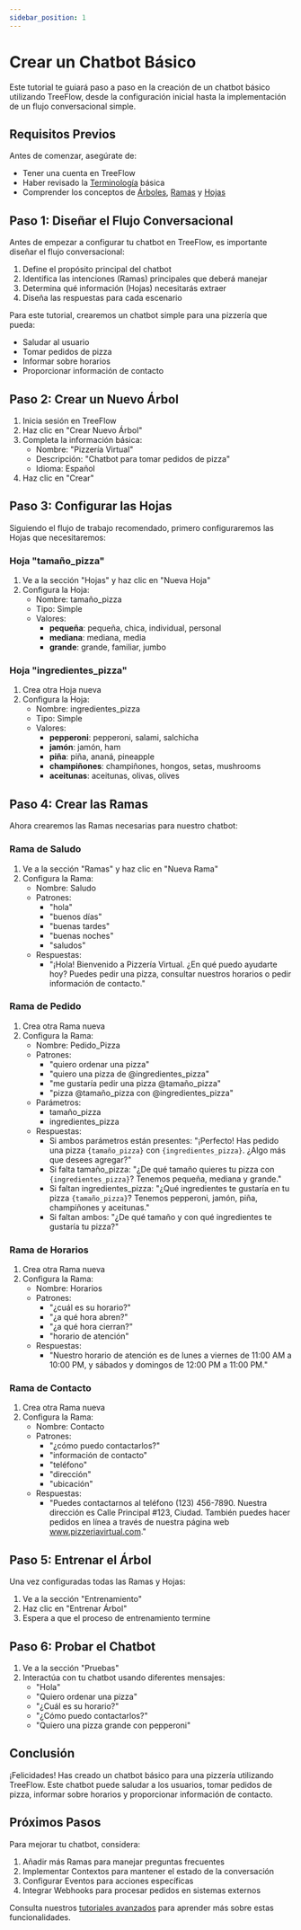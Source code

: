 ```yaml
---
sidebar_position: 1
---
```


# Crear un Chatbot Básico

Este tutorial te guiará paso a paso en la creación de un chatbot básico utilizando TreeFlow, desde la configuración inicial hasta la implementación de un flujo conversacional simple.

## Requisitos Previos

Antes de comenzar, asegúrate de:

- Tener una cuenta en TreeFlow
- Haber revisado la [Terminología](/docs/Fundamentos/Terminologia) básica
- Comprender los conceptos de [Árboles](/docs/Fundamentos/Arboles), [Ramas](/docs/Fundamentos/Ramas) y [Hojas](/docs/Fundamentos/Hojas)

## Paso 1: Diseñar el Flujo Conversacional

Antes de empezar a configurar tu chatbot en TreeFlow, es importante diseñar el flujo conversacional:

1. Define el propósito principal del chatbot
2. Identifica las intenciones (Ramas) principales que deberá manejar
3. Determina qué información (Hojas) necesitarás extraer
4. Diseña las respuestas para cada escenario

Para este tutorial, crearemos un chatbot simple para una pizzería que pueda:
- Saludar al usuario
- Tomar pedidos de pizza
- Informar sobre horarios
- Proporcionar información de contacto

## Paso 2: Crear un Nuevo Árbol

1. Inicia sesión en TreeFlow
2. Haz clic en "Crear Nuevo Árbol"
3. Completa la información básica:
   - Nombre: "Pizzería Virtual"
   - Descripción: "Chatbot para tomar pedidos de pizza"
   - Idioma: Español
4. Haz clic en "Crear"

## Paso 3: Configurar las Hojas

Siguiendo el flujo de trabajo recomendado, primero configuraremos las Hojas que necesitaremos:

### Hoja "tamaño_pizza"

1. Ve a la sección "Hojas" y haz clic en "Nueva Hoja"
2. Configura la Hoja:
   - Nombre: tamaño_pizza
   - Tipo: Simple
   - Valores:
     - **pequeña**: pequeña, chica, individual, personal
     - **mediana**: mediana, media
     - **grande**: grande, familiar, jumbo

### Hoja "ingredientes_pizza"

1. Crea otra Hoja nueva
2. Configura la Hoja:
   - Nombre: ingredientes_pizza
   - Tipo: Simple
   - Valores:
     - **pepperoni**: pepperoni, salami, salchicha
     - **jamón**: jamón, ham
     - **piña**: piña, ananá, pineapple
     - **champiñones**: champiñones, hongos, setas, mushrooms
     - **aceitunas**: aceitunas, olivas, olives

## Paso 4: Crear las Ramas

Ahora crearemos las Ramas necesarias para nuestro chatbot:

### Rama de Saludo

1. Ve a la sección "Ramas" y haz clic en "Nueva Rama"
2. Configura la Rama:
   - Nombre: Saludo
   - Patrones:
     - "hola"
     - "buenos días"
     - "buenas tardes"
     - "buenas noches"
     - "saludos"
   - Respuestas:
     - "¡Hola! Bienvenido a Pizzería Virtual. ¿En qué puedo ayudarte hoy? Puedes pedir una pizza, consultar nuestros horarios o pedir información de contacto."

### Rama de Pedido

1. Crea otra Rama nueva
2. Configura la Rama:
   - Nombre: Pedido_Pizza
   - Patrones:
     - "quiero ordenar una pizza"
     - "quiero una pizza de @ingredientes_pizza"
     - "me gustaría pedir una pizza @tamaño_pizza"
     - "pizza @tamaño_pizza con @ingredientes_pizza"
   - Parámetros:
     - tamaño_pizza
     - ingredientes_pizza
   - Respuestas:
     - Si ambos parámetros están presentes: "¡Perfecto! Has pedido una pizza `{tamaño_pizza}` con `{ingredientes_pizza}`. ¿Algo más que desees agregar?"
     - Si falta tamaño_pizza: "¿De qué tamaño quieres tu pizza con `{ingredientes_pizza}`? Tenemos pequeña, mediana y grande."
     - Si faltan ingredientes_pizza: "¿Qué ingredientes te gustaría en tu pizza `{tamaño_pizza}`? Tenemos pepperoni, jamón, piña, champiñones y aceitunas."
     - Si faltan ambos: "¿De qué tamaño y con qué ingredientes te gustaría tu pizza?"

### Rama de Horarios

1. Crea otra Rama nueva
2. Configura la Rama:
   - Nombre: Horarios
   - Patrones:
     - "¿cuál es su horario?"
     - "¿a qué hora abren?"
     - "¿a qué hora cierran?"
     - "horario de atención"
   - Respuestas:
     - "Nuestro horario de atención es de lunes a viernes de 11:00 AM a 10:00 PM, y sábados y domingos de 12:00 PM a 11:00 PM."

### Rama de Contacto

1. Crea otra Rama nueva
2. Configura la Rama:
   - Nombre: Contacto
   - Patrones:
     - "¿cómo puedo contactarlos?"
     - "información de contacto"
     - "teléfono"
     - "dirección"
     - "ubicación"
   - Respuestas:
     - "Puedes contactarnos al teléfono (123) 456-7890. Nuestra dirección es Calle Principal #123, Ciudad. También puedes hacer pedidos en línea a través de nuestra página web www.pizzeriavirtual.com."

## Paso 5: Entrenar el Árbol

Una vez configuradas todas las Ramas y Hojas:

1. Ve a la sección "Entrenamiento"
2. Haz clic en "Entrenar Árbol"
3. Espera a que el proceso de entrenamiento termine

## Paso 6: Probar el Chatbot

1. Ve a la sección "Pruebas"
2. Interactúa con tu chatbot usando diferentes mensajes:
   - "Hola"
   - "Quiero ordenar una pizza"
   - "¿Cuál es su horario?"
   - "¿Cómo puedo contactarlos?"
   - "Quiero una pizza grande con pepperoni"

## Conclusión

¡Felicidades! Has creado un chatbot básico para una pizzería utilizando TreeFlow. Este chatbot puede saludar a los usuarios, tomar pedidos de pizza, informar sobre horarios y proporcionar información de contacto.

## Próximos Pasos

Para mejorar tu chatbot, considera:

1. Añadir más Ramas para manejar preguntas frecuentes
2. Implementar Contextos para mantener el estado de la conversación
3. Configurar Eventos para acciones específicas
4. Integrar Webhooks para procesar pedidos en sistemas externos

Consulta nuestros [tutoriales avanzados](/docs/Tutoriales) para aprender más sobre estas funcionalidades.
